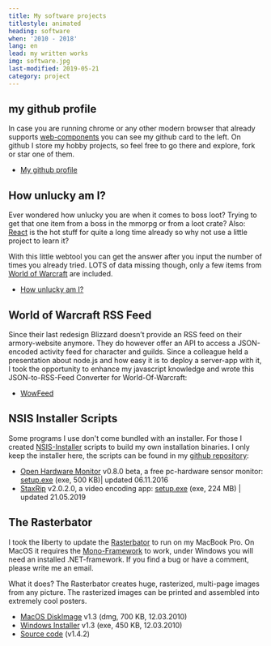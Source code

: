 ```yaml
---
title: My software projects
titlestyle: animated
heading: software
when: '2010 - 2018'
lang: en
lead: my written works
img: software.jpg
last-modified: 2019-05-21
category: project
---
```


## my github profile

<github-card class="figure--github" user="rejas"></github-card>

In case you are running chrome or any other modern browser that already supports [web-components](https://caniuse.com/#search=web%20component)
you can see my github card to the left. On github I store my hobby projects, so feel free to go there and explore, fork
or star one of them.

- [My github profile](https://github.com/rejas)

## How unlucky am I?

Ever wondered how unlucky you are when it comes to boss loot? Trying to get that one item from a boss in the mmorpg or
from a loot crate? Also: [React](https://reactjs.org/) is the hot stuff for quite a long time already so why not use a
little project to learn it?

With this little webtool you can get the answer after you input the number of times you already tried. LOTS of data
missing though, only a few items from [World of Warcraft](https://www.worldofwarcraft.com/) are included.

- [How unlucky am I?](https://howunluckyami.com)

## World of Warcraft RSS Feed

Since their last redesign Blizzard doesn’t provide an RSS feed on their armory-website anymore. They do however offer
an API to access a JSON-encoded activity feed for character and guilds. Since a colleague held a presentation about
node.js and how easy it is to deploy a server-app with it, I took the opportunity to enhance my javascript knowledge
and wrote this JSON-to-RSS-Feed Converter for World-Of-Warcraft:

<WowFeed />

- [WowFeed](https://wowfeed.herokuapp.com)

## NSIS Installer Scripts

Some programs I use don't come bundled with an installer. For those I created [NSIS-Installer](https://nsis.sourceforge.io/Main_Page)
scripts to build my own installation binaries. I only keep the installer here, the scripts can be found in my
[github repository](https://github.com/rejas/nsis):

- [Open Hardware Monitor](https://openhardwaremonitor.org) v0.8.0 beta, a free pc-hardware sensor monitor:
  [setup.exe](https://www.dropbox.com/s/wipwpubl1iq79n2/Open%20Hardware%20Monitor%20v0.8.0%20beta%20setup.exe?dl=0) (exe, 500 KB)| updated 06.11.2016
- [StaxRip](https://github.com/staxrip/staxrip) v2.0.2.0, a video encoding app:
  [setup.exe](https://www.dropbox.com/s/b7qlb8tpwfl22xy/StaxRip%20v2.0.2.0%20setup.exe?dl=0) (exe, 224 MB) | updated 21.05.2019

## The Rasterbator

I took the liberty to update the [Rasterbator](https://arje.net/rasterbator) to run on my MacBook Pro. On MacOS it
requires the [Mono-Framework](http://go-mono.com/) to work, under Windows you will need an installed .NET-framework. If
you find a bug or have a comment, please write me an email.

What it does? The Rasterbator creates huge, rasterized, multi-page images from any picture. The rasterized images can
be printed and assembled into extremely cool posters.

- [MacOS DiskImage](https://www.dropbox.com/s/3afekztizu6nfjv/The%20Rasterbator%20v1.3.dmg?dl=0) v1.3 (dmg, 700 KB, 12.03.2010)
- [Windows Installer](https://www.dropbox.com/s/q79xtkt7g1h9b13/The%20Rasterbator%20v1.3%20setup.exe?dl=0) v1.3 (exe, 450 KB, 12.03.2010)
- [Source code](https://github.com/rejas/rasterbator) (v1.4.2)
